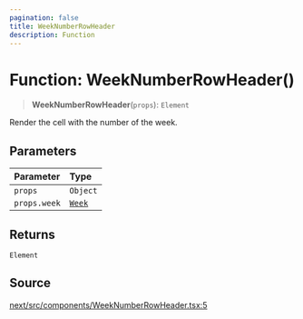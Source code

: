 ```yaml
---
pagination: false
title: WeekNumberRowHeader
description: Function
---
```


# Function: WeekNumberRowHeader()

> **WeekNumberRowHeader**(`props`): `Element`

Render the cell with the number of the week.

## Parameters

| Parameter | Type |
| :------ | :------ |
| `props` | `Object` |
| `props.week` | [`Week`](/api/next/classes/Week.mdx) |

## Returns

`Element`

## Source

[next/src/components/WeekNumberRowHeader.tsx:5](https://github.com/gpbl/react-day-picker/blob/575f9be39/next/src/components/WeekNumberRowHeader.tsx#L5)
